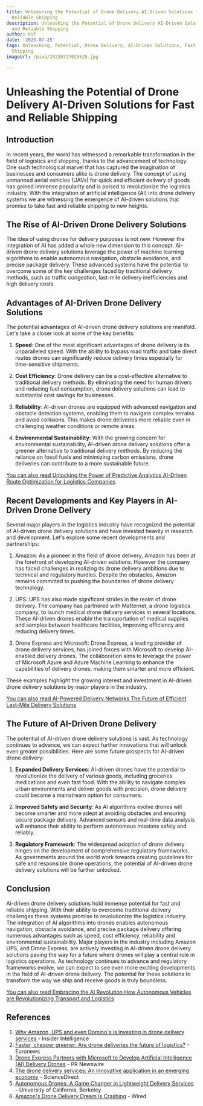 ```yaml
---
title: Unleashing the Potential of Drone Delivery AI-Driven Solutions for Fast and
  Reliable Shipping
description: Unleashing the Potential of Drone Delivery AI-Driven Solutions for Fast
  and Reliable Shipping
author: Usf
date: '2023-07-25'
tags: Unleashing, Potential, Drone Delivery, AI-Driven Solutions, Fast, Reliable,
  Shipping
imageUrl: /pixa/20230727025525.jpg

---
```

# Unleashing the Potential of Drone Delivery AI-Driven Solutions for Fast and Reliable Shipping

## Introduction

In recent years, the world has witnessed a remarkable transformation in the field  of logistics and shipping, thanks to the advancement  of technology. One such  technological marvel that  has captured the  imagination of businesses and  consumers alike is drone delivery. The  concept of using unmanned aerial vehicles (UAVs) for quick  and efficient  delivery of goods has gained immense popularity and is poised to revolutionize the logistics industry.  With the integration of artificial intelligence (AI) into drone delivery systems we are witnessing the emergence of AI-driven solutions that promise to  take fast and reliable shipping to new heights.

## The Rise of AI-Driven Drone Delivery Solutions

The  idea of using  drones for delivery purposes is  not new. However  the integration of AI has added  a whole new dimension to this concept. AI-driven drone delivery solutions leverage the power of machine learning algorithms to enable  autonomous  navigation,  obstacle avoidance, and precise package delivery. These  advanced systems have the potential to overcome some of the key challenges faced by traditional delivery methods, such as  traffic congestion,  last-mile delivery inefficiencies and high delivery costs.

## Advantages of AI-Driven Drone Delivery Solutions

The potential advantages of AI-driven drone delivery solutions are manifold. Let's take a closer look at some of the key benefits:

1. **Speed**: One of  the most significant  advantages of drone delivery  is its unparalleled speed.  With the ability to bypass road traffic  and take direct  routes drones can  significantly reduce delivery times especially  for time-sensitive shipments.

2. **Cost Efficiency**: Drone delivery  can be a  cost-effective alternative to traditional delivery  methods. By eliminating the need for human drivers and  reducing fuel consumption, drone delivery solutions can lead to substantial cost savings for businesses.

3. **Reliability**: AI-driven drones are  equipped with advanced navigation  and obstacle detection systems, enabling them to navigate complex terrains and avoid collisions. This makes drone deliveries more reliable  even in challenging weather  conditions or remote areas.

4. **Environmental Sustainability**: With the growing concern for environmental sustainability, AI-driven drone delivery solutions offer a greener alternative to traditional delivery  methods. By reducing the reliance on fossil fuels and minimizing  carbon emissions, drone deliveries can contribute to a more sustainable  future.

[You can also read Unlocking the Power  of Predictive Analytics  AI-Driven  Route Optimization for Logistics Companies](Unlocking%20the%20Power%20of%20Predictive%20Analytics%20AI-Driven%20Route%20Optimization%20for%20Logistics%20Companies)


## Recent Developments and Key Players in  AI-Driven Drone Delivery

Several major players in  the logistics industry have recognized the potential of AI-driven drone delivery solutions  and have invested heavily in research and development. Let's explore some recent developments and partnerships:

1. Amazon: As  a pioneer in the field of drone delivery, Amazon has been at the forefront of developing AI-driven solutions.  However the company  has faced challenges in realizing its drone delivery  ambitions due to technical and regulatory hurdles. Despite the obstacles, Amazon remains committed to pushing the  boundaries of drone delivery technology.

2. UPS: UPS has also made significant strides in the realm of drone delivery. The company  has partnered with Matternet,  a drone  logistics company, to launch medical drone delivery services in several locations. These AI-driven drones enable the transportation of  medical supplies and samples between healthcare facilities, improving efficiency and reducing delivery times.

3. Drone  Express and Microsoft: Drone Express, a  leading provider of drone delivery services, has joined forces with Microsoft to develop AI-enabled delivery drones. The collaboration aims to  leverage the power of Microsoft Azure and Azure Machine Learning to enhance the capabilities of delivery drones, making them  smarter and more efficient.

These examples highlight the growing interest and investment in AI-driven drone delivery solutions by major players in the industry.

[You can also read  AI-Powered Delivery Networks The Future of  Efficient Last-Mile Delivery Solutions](AI-Powered%20Delivery%20Networks%20The%20Future%20of%20Efficient%20Last-Mile%20Delivery%20Solutions)


## The Future of AI-Driven Drone Delivery

The potential  of AI-driven drone delivery solutions is vast. As technology continues to advance, we can expect further innovations that will unlock even greater possibilities. Here are some future prospects for  AI-driven drone delivery:

1. **Expanded Delivery Services**: AI-driven drones have the potential to revolutionize the  delivery of various goods, including groceries medications and even fast food. With the ability to navigate complex urban environments and deliver goods with precision, drone  delivery could become  a  mainstream option  for consumers.

2. **Improved Safety and Security**: As AI algorithms evolve drones will become  smarter and more adept at avoiding obstacles and ensuring secure package delivery.  Advanced sensors and real-time data  analysis will enhance their ability to perform autonomous missions safely and  reliably.

3. **Regulatory Framework**:  The widespread adoption of drone delivery hinges on the development of  comprehensive regulatory  frameworks. As  governments  around the world work towards creating guidelines for  safe and responsible drone operations, the potential of AI-driven drone delivery solutions will be further unlocked.

## Conclusion

AI-driven drone delivery solutions hold  immense potential for fast and reliable shipping.  With their ability to overcome traditional delivery challenges these systems promise to revolutionize the logistics industry.  The integration of AI algorithms into drones enables autonomous navigation, obstacle avoidance, and precise package delivery offering numerous advantages such as speed, cost efficiency,  reliability and environmental sustainability. Major players  in the industry including Amazon UPS, and Drone  Express, are actively  investing in AI-driven  drone delivery solutions paving the way for a future where drones will play a central role in logistics operations. As technology continues to  advance and regulatory frameworks evolve, we can expect to see even more exciting developments in  the field of AI-driven drone delivery. The potential for  these solutions to transform the way we ship and receive goods is truly boundless.

[You can also read  Embracing the AI Revolution  How Autonomous Vehicles are Revolutionizing Transport and Logistics](Embracing%20the%20AI%20Revolution%20How%20Autonomous%20Vehicles%20are%20Revolutionizing%20Transport%20and%20Logistics)


## References

1. [Why Amazon, UPS and even Domino's is investing in drone delivery services](https://www.insiderintelligence.com/insights/drone-delivery-services/) - Insider Intelligence
2. [Faster, cheaper greener: Are drone deliveries the future of logistics?](https://www.euronews.com/next/2022/07/23/faster-cheaper-greener-are-drone-deliveries-the-future-of-logistics) - Euronews
3. [Drone Express Partners with Microsoft to Develop Artificial Intelligence (AI)  Delivery Drones](https://www.prnewswire.com/news-releases/drone-express-partners-with-microsoft-to-develop-artificial-intelligence-ai-delivery-drones-301697433.html) - PR  Newswire
4. [The  drone  delivery services: An innovative application in an emerging economy](https://www.sciencedirect.com/science/article/pii/S2092521223000020) - ScienceDirect
5. [Autonomous Drones: A Game Changer  in Lightweight Delivery Services](https://cmr.berkeley.edu/2022/03/autonomous-drones-a-game-changer-in-lightweight-delivery-services/) - University of California,  Berkeley
6. [Amazon's Drone Delivery Dream Is Crashing](https://www.wired.com/story/crashes-and-layoffs-plague-amazons-drone-delivery-pilot/) -  Wired